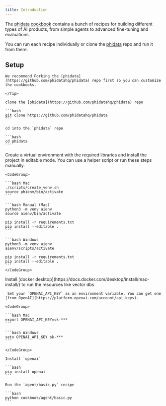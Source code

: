 ```yaml
---
title: Introduction
---
```


The [phidata cookbook](https://github.com/phidatahq/phidata/tree/main/cookbook) contains a bunch of recipes for building different types of AI products, from simple agents to advanced fine-tuning and evaluations.

You can run each recipe individually or clone the [phidata](https://github.com/phidatahq/phidata) repo and run it from there.

## Setup

<Steps>
  <Step title="Fork & clone the phidata repo">
    <Tip>

    We recommend Forking the [phidata](https://github.com/phidatahq/phidata) repo first so you can customize the cookbooks.

    </Tip>

    clone the [phidata](https://github.com/phidatahq/phidata) repo

    ```bash
    git clone https://github.com/phidatahq/phidata
    ```

    cd into the `phidata` repo

    ```bash
    cd phidata
    ```

  </Step>
  <Step title="Create a virtual environment">
    Create a virtual environment with the required libraries and install the project in editable mode. You can use a helper script or run these steps manually.

    <CodeGroup>

    ```bash Mac
    ./scripts/create_venv.sh
    source phienv/bin/activate
    ```

    ```bash Manual (Mac)
    python3 -m venv aienv
    source aienv/bin/activate

    pip install -r requirements.txt
    pip install --editable .
    ```

    ```bash Windows
    python3 -m venv aienv
    aienv/scripts/activate

    pip install -r requirements.txt
    pip install --editable .
    ```
    </CodeGroup>

  </Step>
  <Step title="Install docker">
    Install [docker desktop](https://docs.docker.com/desktop/install/mac-install/) to run the resources like vector dbs
  </Step>
  <Step title="Set your OpenAI key">

     Set your `OPENAI_API_KEY` as an environment variable. You can get one [from OpenAI](https://platform.openai.com/account/api-keys).

    <CodeGroup>

    ```bash Mac
    export OPENAI_API_KEY=sk-***
    ```

    ```bash Windows
    setx OPENAI_API_KEY sk-***
    ```

    </CodeGroup>

  </Step>
  <Step title="Run a recipe">

    Install `openai`

    ```bash
    pip install openai
    ```

    Run the `agent/basic.py` recipe

    ```bash
    python cookbook/agent/basic.py
    ```

  </Step>
</Steps>
